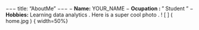 −−−
title: "AboutMe"
−−−
− __Name:__ YOUR_NAME
− __Ocupation : __ " Student "
− __Hobbies:__ Learning data analytics .
Here is a super cool photo .
! [ ] ( home.jpg ) { width=50%}
